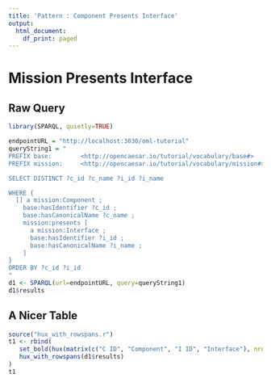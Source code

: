 ```yaml
---
title: 'Pattern : Component Presents Interface'
output:
  html_document:
    df_print: paged
---
```


# Mission Presents Interface

## Raw Query

```r
library(SPARQL, quietly=TRUE)

endpointURL = "http://localhost:3030/oml-tutorial"
queryString1 = "
PREFIX base:        <http://opencaesar.io/tutorial/vocabulary/base#>
PREFIX mission:     <http://opencaesar.io/tutorial/vocabulary/mission#>

SELECT DISTINCT ?c_id ?c_name ?i_id ?i_name

WHERE {
  [] a mission:Component ;
    base:hasIdentifier ?c_id ;
    base:hasCanonicalName ?c_name ;
    mission:presents [
      a mission:Interface ;
      base:hasIdentifier ?i_id ;
      base:hasCanonicalName ?i_name ;
    ]
}
ORDER BY ?c_id ?i_id
"
d1 <- SPARQL(url=endpointURL, query=queryString1)
d1$results
```

## A Nicer Table

```r
source("hux_with_rowspans.r")
t1 <- rbind(
   set_bold(hux(matrix(c("C ID", "Component", "I ID", "Interface"), nrow=1))),
   hux_with_rowspans(d1$results)
)
t1
```